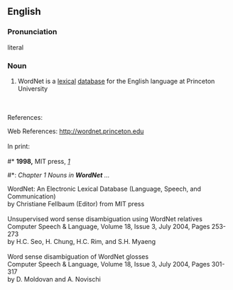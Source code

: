 {{rfv}}

==English==

===Pronunciation===
literal

===Noun===
{{en-proper noun}}

# WordNet is a [[lexical]] [[database]] for the English language at Princeton University

<br>
<br>
References:

Web References:
http://wordnet.princeton.edu
<br>
<br>
In print:
<br>
<br>
#* '''1998,''' MIT press, ''[http://books.google.com/books?id=Rehu8OOzMIMC&printsec=frontcover&dq=wordnet&sig=HgPH356-VHFjcvFLf9tHMIXdZ3Y]'' 
#*: ''Chapter 1  Nouns in '''WordNet''' ... ''

WordNet: An Electronic Lexical Database (Language, Speech, and Communication)
<br> 
by Christiane Fellbaum (Editor) from MIT press
<br>
<br>
Unsupervised word sense disambiguation using WordNet relatives  
<br>
Computer Speech & Language, Volume 18, Issue 3, July 2004, Pages 253-273
<br>
by H.C. Seo, H. Chung, H.C. Rim, and S.H. Myaeng  
<br>	
<br>
Word sense disambiguation of WordNet glosses  
<br>
Computer Speech & Language, Volume 18, Issue 3, July 2004, Pages 301-317
<br>
by D. Moldovan and A. Novischi